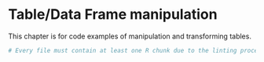 # Table/Data Frame manipulation {#tables}

This chapter is for code examples of manipulation and transforming tables.

```r
# Every file must contain at least one R chunk due to the linting process.
```

